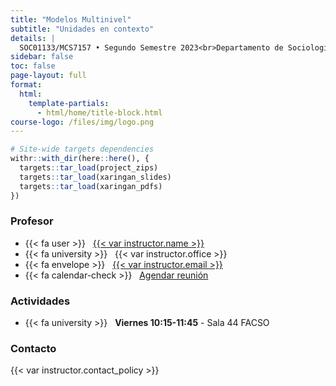 ```yaml
---
title: "Modelos Multinivel"
subtitle: "Unidades en contexto"
details: |
  SOC01133/MCS7157 • Segundo Semestre 2023<br>Departamento de Sociología, Facultad de Ciencias Sociales<br>Universidad de Chile
sidebar: false
toc: false
page-layout: full
format:
  html:
    template-partials:
      - html/home/title-block.html
course-logo: /files/img/logo.png
---
```


```r
# Site-wide targets dependencies
withr::with_dir(here::here(), {
  targets::tar_load(project_zips)
  targets::tar_load(xaringan_slides)
  targets::tar_load(xaringan_pdfs)
})
```

::: {.home}

::: {.grid .course-details}

::: {.g-col-12 .g-col-sm-6 .g-col-md-4}
### Profesor

- {{< fa user >}} &nbsp; [{{< var instructor.name >}}]({{< var instructor.url >}})
- {{< fa university >}} &nbsp; {{< var instructor.office >}}
- {{< fa envelope >}} &nbsp; <a href="mailto:{{< var instructor.email >}}">{{< var instructor.email >}}</a>
- {{< fa calendar-check >}} &nbsp; [Agendar reunión]({{< var instructor.appointment_url >}})



:::

::: {.g-col-12 .g-col-sm-6 .g-col-md-4}
### Actividades

- {{< fa university >}} &nbsp; **Viernes 10:15-11:45** - Sala 44 FACSO

:::

::: {.g-col-12 .g-col-md-4 .contact-policy}
### Contacto

{{< var instructor.contact_policy >}}
:::

:::


:::
